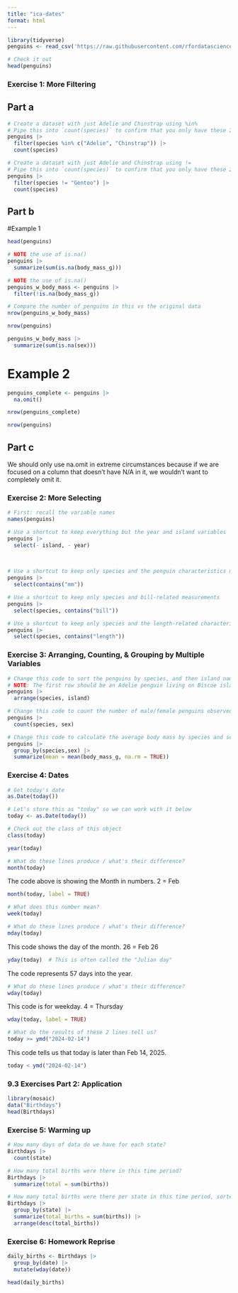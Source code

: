 ```yaml
---
title: "ica-dates"
format: html
---
```

```r
library(tidyverse)
penguins <- read_csv('https://raw.githubusercontent.com/rfordatascience/tidytuesday/master/data/2020/2020-07-28/penguins.csv')

# Check it out
head(penguins)
```

### Exercise 1: More Filtering
## Part a
```r
# Create a dataset with just Adelie and Chinstrap using %in%
# Pipe this into `count(species)` to confirm that you only have these 2 species
penguins |>
  filter(species %in% c("Adelie", "Chinstrap")) |>
  count(species)
```
```r
# Create a dataset with just Adelie and Chinstrap using !=
# Pipe this into `count(species)` to confirm that you only have these 2 species
penguins |>
  filter(species != "Gentoo") |>
  count(species)
```

## Part b
#Example 1
```r
head(penguins)
```
```r
# NOTE the use of is.na()
penguins |> 
  summarize(sum(is.na(body_mass_g)))
```
```r
# NOTE the use of is.na()
penguins_w_body_mass <- penguins |> 
  filter(!is.na(body_mass_g))

# Compare the number of penguins in this vs the original data
nrow(penguins_w_body_mass)
```
```r
nrow(penguins)
```

```r
penguins_w_body_mass |> 
  summarize(sum(is.na(sex)))
```

# Example 2
```r
penguins_complete <- penguins |> 
  na.omit()
```

```r
nrow(penguins_complete)
```

```r
nrow(penguins)
```

## Part c
We should only use na.omit in extreme circumstances because if we are focused on a column that doesn't have N/A in it, we wouldn't want to completely omit it.

### Exercise 2: More Selecting
```r
# First: recall the variable names
names(penguins)
```
```r
# Use a shortcut to keep everything but the year and island variables
penguins |>
  select(- island, - year) 
  
  
```
```r
# Use a shortcut to keep only species and the penguin characteristics measured in mm
penguins |>
  select(contains("mm"))
```

```r
# Use a shortcut to keep only species and bill-related measurements
penguins |>
  select(species, contains("bill"))
```
```r
# Use a shortcut to keep only species and the length-related characteristics
penguins |>
  select(species, contains("length"))
```

### Exercise 3: Arranging, Counting, & Grouping by Multiple Variables
```r
# Change this code to sort the penguins by species, and then island name
# NOTE: The first row should be an Adelie penguin living on Biscoe island
penguins |> 
  arrange(species, island)
```
```r
# Change this code to count the number of male/female penguins observed for each species
penguins |> 
  count(species, sex)
```

```r
# Change this code to calculate the average body mass by species and sex
penguins |> 
  group_by(species,sex) |> 
  summarize(mean = mean(body_mass_g, na.rm = TRUE))
```

### Exercise 4: Dates

```r
# Get today's date
as.Date(today())
```
```r
# Let's store this as "today" so we can work with it below
today <- as.Date(today())

# Check out the class of this object
class(today)
```
```r
year(today)
```

```r
# What do these lines produce / what's their difference?
month(today)
```
The code above is showing the Month in numbers. 2 = Feb
```r
month(today, label = TRUE)
```

```r
# What does this number mean?
week(today)
```
```r
# What do these lines produce / what's their difference?
mday(today)
```
This code shows the day of the month. 26 = Feb 26
```r
yday(today)  # This is often called the "Julian day"
```
The code represents 57 days into the year.

```r
# What do these lines produce / what's their difference?
wday(today)
```
This code is for weekday. 4 = Thursday

```r
wday(today, label = TRUE)
```

```r
# What do the results of these 2 lines tell us?
today >= ymd("2024-02-14")
```
This code tells us that today is later than Feb 14, 2025.
```r
today < ymd("2024-02-14")
```
### 9.3 Exercises Part 2: Application

```r
library(mosaic)
data("Birthdays")
head(Birthdays)
```
### Exercise 5: Warming up
```r
# How many days of data do we have for each state?
Birthdays |>
  count(state) 

# How many total births were there in this time period?
Birthdays |>
  summarize(total = sum(births))

# How many total births were there per state in this time period, sorted from low to high?
Birthdays |>
  group_by(state) |>
  summarize(total_births = sum(births)) |>
  arrange(desc(total_births))
```

### Exercise 6: Homework Reprise
```r
daily_births <- Birthdays |>
  group_by(date) |>
  mutate(wday(date)) 

head(daily_births)
```

```r

```


